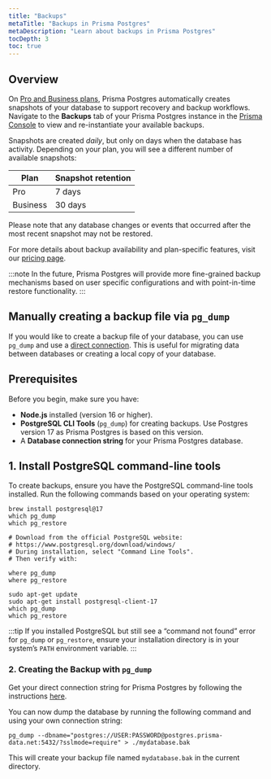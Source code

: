```yaml
---
title: "Backups"
metaTitle: "Backups in Prisma Postgres"
metaDescription: "Learn about backups in Prisma Postgres"
tocDepth: 3
toc: true
---
```


## Overview

On [Pro and Business plans](https://www.prisma.io/pricing), Prisma Postgres automatically creates snapshots of your database to support recovery and backup workflows. Navigate to the **Backups** tab of your Prisma Postgres instance in the [Prisma Console](https://console.prisma.io) to view and re-instantiate your available backups.

Snapshots are created _daily_, but only on days when the database has activity. Depending on your plan, you will see a different number of available snapshots:

| Plan     | Snapshot retention |
| -------- | ------------------ |
| Pro      | 7 days             |
| Business | 30 days            |

Please note that any database changes or events that occurred after the most recent snapshot may not be restored.

For more details about backup availability and plan-specific features, visit our [pricing page](https://www.prisma.io/pricing).

:::note
In the future, Prisma Postgres will provide more fine-grained backup mechanisms based on user specific configurations and with point-in-time restore functionality.
:::

## Manually creating a backup file via `pg_dump`

If you would like to create a backup file of your database, you can use `pg_dump` and use a [direct connection](/postgres/database/direct-connections). This is useful for migrating data between databases or creating a local copy of your database.

## Prerequisites

Before you begin, make sure you have:

- **Node.js** installed (version 16 or higher).
- **PostgreSQL CLI Tools** (`pg_dump`) for creating backups. Use Postgres version 17 as Prisma Postgres is based on this version.
- A **Database connection string** for your Prisma Postgres database.

## 1. Install PostgreSQL command-line tools

To create backups, ensure you have the PostgreSQL command-line tools installed. Run the following commands based on your operating system:

<TabbedContent code>

<TabItem value="macOS">

```terminal
brew install postgresql@17
which pg_dump
which pg_restore
```

</TabItem>

<TabItem value="Windows">

```terminal
# Download from the official PostgreSQL website:
# https://www.postgresql.org/download/windows/
# During installation, select "Command Line Tools".
# Then verify with:

where pg_dump
where pg_restore
```

</TabItem>

<TabItem value="Linux">

```terminal
sudo apt-get update
sudo apt-get install postgresql-client-17
which pg_dump
which pg_restore
```

</TabItem>

</TabbedContent>

:::tip
If you installed PostgreSQL but still see a “command not found” error for `pg_dump` or `pg_restore`, ensure your installation directory is in your system’s `PATH` environment variable.
:::

### 2. Creating the Backup with `pg_dump`

Get your direct connection string for Prisma Postgres by following the instructions [here](/postgres/database/direct-connections#how-to-connect-to-prisma-postgres-via-direct-tcp).

You can now dump the database by running the following command and using your own connection string:

```terminal
pg_dump --dbname="postgres://USER:PASSWORD@postgres.prisma-data.net:5432/?sslmode=require" > ./mydatabase.bak
```

This will create your backup file named `mydatabase.bak` in the current directory.
